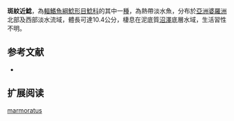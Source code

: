 {{Speciesbox
| name = 斑紋近鯰
| image = 
| image_width = 250px
| status = NE
| status_system = IUCN3.1
| genus = Silurichthys
| species = marmoratus
| authority = Ng & Ng, 1998
| synonyms = 
}}

'''斑紋近鯰'''，為[[輻鰭魚綱|輻鰭魚綱]][[鯰形目|鯰形目]][[鯰科|鯰科]]的其中一[[種|種]]，為熱帶淡水魚，分布於[[亞洲|亞洲]][[婆羅洲|婆羅洲]]北部及西部淡水流域，體長可達10.4公分，棲息在泥底質[[沼澤|沼澤]]底層水域，生活習性不明。

==参考文献==
*{{FishBase_species|genus=Silurichthys|species=marmoratus|year=2015|month=8}}

== 扩展阅读 ==
{{refbegin}}
{{wikispecies-inline|Silurichthys marmoratus|斑紋近鯰}}
{{refend}}
{{Taxonbar|from=Q6411403}}

[[Category:近鯰屬|marmoratus]]